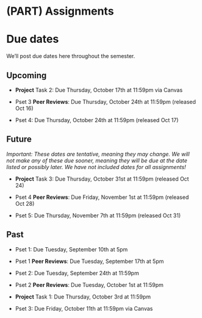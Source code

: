 
# (PART) Assignments {-}

# Due dates {-}

We'll post due dates here throughout the semester. 

## Upcoming {-}

- **Project** Task 2: Due Thursday, October 17th at 11:59pm via Canvas

- Pset 3 **Peer Reviews**: Due Thursday, October 24th at 11:59pm (released Oct 16)

- Pset 4: Due Thursday, October 24th at 11:59pm (released Oct 17)

## Future {-}

*Important: These dates are tentative, meaning they may change. We will not make any of these due sooner, meaning they will be due at the date listed or possibly later. We have not included dates for all assignments!*

- **Project** Task 3: Due Thursday, October 31st at 11:59pm (released Oct 24)

- Pset 4 **Peer Reviews**: Due Friday, November 1st at 11:59pm (released Oct 28)

- Pset 5: Due Thursday, November 7th at 11:59pm (released Oct 31)

## Past {-}

- Pset 1: Due Tuesday, September 10th at 5pm 

- Pset 1 **Peer Reviews**: Due Tuesday, September 17th at 5pm 

- Pset 2: Due Tuesday, September 24th at 11:59pm 

- Pset 2 **Peer Reviews**: Due Tuesday, October 1st at 11:59pm 

- **Project** Task 1: Due Thursday, October 3rd at 11:59pm

- Pset 3: Due Friday, October 11th at 11:59pm via Canvas